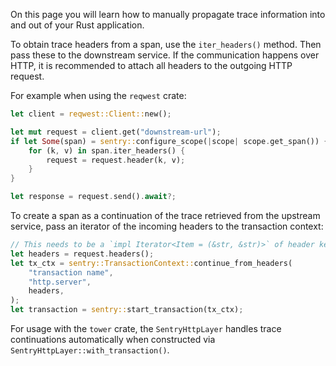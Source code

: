 On this page you will learn how to manually propagate trace information into and out of your Rust application.

To obtain trace headers from a span, use the `iter_headers()` method. Then pass these to the downstream service. If the communication happens over HTTP, it is recommended to attach all headers to the outgoing HTTP request.

For example when using the `reqwest` crate:

```rust
let client = reqwest::Client::new();

let mut request = client.get("downstream-url");
if let Some(span) = sentry::configure_scope(|scope| scope.get_span()) {
    for (k, v) in span.iter_headers() {
        request = request.header(k, v);
    }
}

let response = request.send().await?;
```

To create a span as a continuation of the trace retrieved from the upstream service, pass an iterator of the incoming headers to the transaction context:

```rust
// This needs to be a `impl Iterator<Item = (&str, &str)>` of header key/value pairs.
let headers = request.headers();
let tx_ctx = sentry::TransactionContext::continue_from_headers(
    "transaction name",
    "http.server",
    headers,
);
let transaction = sentry::start_transaction(tx_ctx);
```

<Note>

For usage with the `tower` crate, the `SentryHttpLayer` handles trace continuations automatically when constructed via `SentryHttpLayer::with_transaction()`.

</Note>
